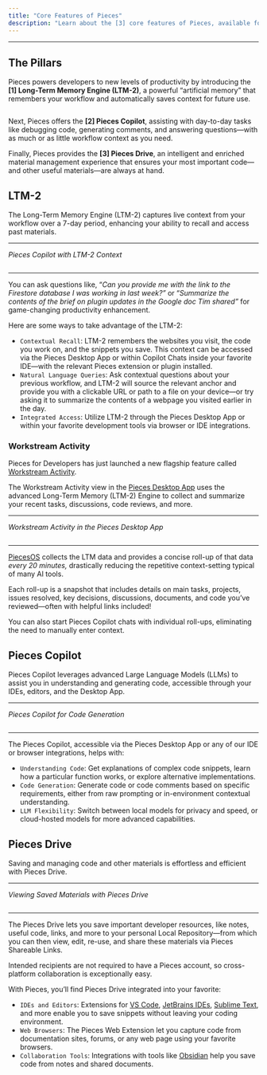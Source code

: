 ```yaml
---
title: "Core Features of Pieces"
description: "Learn about the [3] core features of Pieces, available for use within the Pieces for Developers Desktop App and any supported browser or IDE integration."
---
```


---

## The Pillars

Pieces powers developers to new levels of productivity by introducing the **[1] Long-Term Memory Engine (LTM-2)**, a powerful “artificial memory” that remembers your workflow and automatically saves context for future use.

<img
  className="mx-auto"
/>

Next, Pieces offers the **[2] Pieces Copilot**, assisting with day-to-day tasks like debugging code, generating comments, and answering questions—with as much or as little workflow context as you need.

Finally, Pieces provides the **[3] Pieces Drive**, an intelligent and enriched material management experience that ensures your most important code—and other useful materials—are always at hand.

## LTM-2

The Long-Term Memory Engine (LTM-2) captures live context from your workflow over a 7-day period, enhancing your ability to recall and access past materials.

---

_Pieces Copilot with LTM-2 Context_

<img
  className="mr-auto"
/>

---

You can ask questions like, “_Can you provide me with the link to the Firestore database I was working in last week?”_ or “_Summarize the contents of the brief on plugin updates in the Google doc Tim shared”_ for game-changing productivity enhancement.

Here are some ways to take advantage of the LTM-2:

- `Contextual Recall`: LTM-2 remembers the websites you visit, the code you work on, and the snippets you save. This context can be accessed via the Pieces Desktop App or within Copilot Chats inside your favorite IDE—with the relevant Pieces extension or plugin installed.
- `Natural Language Queries`: Ask contextual questions about your previous workflow, and LTM-2 will source the relevant anchor and provide you with a clickable URL or path to a file on your device—or try asking it to summarize the contents of a webpage you visited earlier in the day.
- `Integrated Access`: Utilize LTM-2 through the Pieces Desktop App or within your favorite development tools via browser or IDE integrations.

### Workstream Activity

Pieces for Developers has just launched a new flagship feature called [Workstream Activity](https://docs.pieces.app/products/desktop/workstream-activity).

The Workstream Activity view in the [Pieces Desktop App](https://docs.pieces.app/products/desktop) uses the advanced Long-Term Memory (LTM-2) Engine to collect and summarize your recent tasks, discussions, code reviews, and more.

---

_Workstream Activity in the Pieces Desktop App_

<img
  className="mx-auto"
/>

---

[PiecesOS](https://docs.pieces.app/products/core-dependencies/pieces-os) collects the LTM data and provides a concise roll-up of that data _every 20 minutes,_ drastically reducing the repetitive context-setting typical of many AI tools.

Each roll-up is a snapshot that includes details on main tasks, projects, issues resolved, key decisions, discussions, documents, and code you’ve reviewed—often with helpful links included\!

You can also start Pieces Copilot chats with individual roll-ups, eliminating the need to manually enter context.

## Pieces Copilot

Pieces Copilot leverages advanced Large Language Models (LLMs) to assist you in understanding and generating code, accessible through your IDEs, editors, and the Desktop App.

---

_Pieces Copilot for Code Generation_

<img
  className=""
/>

---

The Pieces Copilot, accessible via the Pieces Desktop App or any of our IDE or browser integrations, helps with:

- `Understanding Code`: Get explanations of complex code snippets, learn how a particular function works, or explore alternative implementations.
- `Code Generation`: Generate code or code comments based on specific requirements, either from raw prompting or in-environment contextual understanding.
- `LLM Flexibility`: Switch between local models for privacy and speed, or cloud-hosted models for more advanced capabilities.

## Pieces Drive

Saving and managing code and other materials is effortless and efficient with Pieces Drive.

---

_Viewing Saved Materials with Pieces Drive_

<img
  className="mx-auto"
/>

---

The Pieces Drive lets you save important developer resources, like notes, useful code, links, and more to your personal Local Repository—from which you can then view, edit, re-use, and share these materials via Pieces Shareable Links.

Intended recipients are not required to have a Pieces account, so cross-platform collaboration is exceptionally easy.

With Pieces, you’ll find Pieces Drive integrated into your favorite:

- `IDEs and Editors`: Extensions for [VS Code](https://docs.pieces.app/products/extensions-plugins/visual-studio-code), [JetBrains IDEs](https://docs.pieces.app/products/extensions-plugins/jetbrains), [Sublime Text](https://docs.pieces.app/products/extensions-plugins/sublime), and more enable you to save snippets without leaving your coding environment.
- `Web Browsers`: The Pieces Web Extension let you capture code from documentation sites, forums, or any web page using your favorite browsers.
- `Collaboration Tools`: Integrations with tools like [Obsidian](https://docs.pieces.app/products/obsidian) help you save code from notes and shared documents.